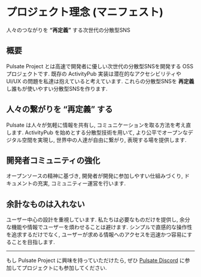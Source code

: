 # プロジェクト理念 (マニフェスト)

人々のつながりを **“再定義”** する次世代の分散型SNS

## 概要
Pulsate Project とは高速で開発者に優しい次世代の分散型SNSを開発する OSS プロジェクトです.
既存の ActivityPub 実装は潜在的なアクセシビリティや UI/UX の問題を私達は抱えていると考えています.
これらの分散型SNSを **再定義** し誰もが使いやすい分散型SNSを作ります.

## 人々の繋がりを “再定義” する
Pulsate は人々が気軽に情報を共有し, コミュニケーションを取る方法を考え直します.
ActivityPub を始めとする分散型技術を用いて, より公平でオープンなデジタル空間を実現し, 世界中の人達が自由に繋がり, 表現する場を提供します.

## 開発者コミュニティの強化
オープンソースの精神に基づき, 開発者が開発に参加しやすい仕組みづくり, ドキュメントの充実, コミュニティー運営を行います.

## 余計なものは入れない
ユーザー中心の設計を重視しています. 私たちは必要なものだけを提供し, 余分な機能や情報でユーザーを煩わせることは避けます.
シンプルで直感的な操作性を追求するだけでなく, ユーザーが求める情報へのアクセスを迅速かつ容易にすることを目指します.

----

もし Pulsate Project に興味を持っていただけたら, ぜひ [Pulsate Discord](https://link.pulsate.dev/discord) に参加してプロジェクトにも参加してください.
